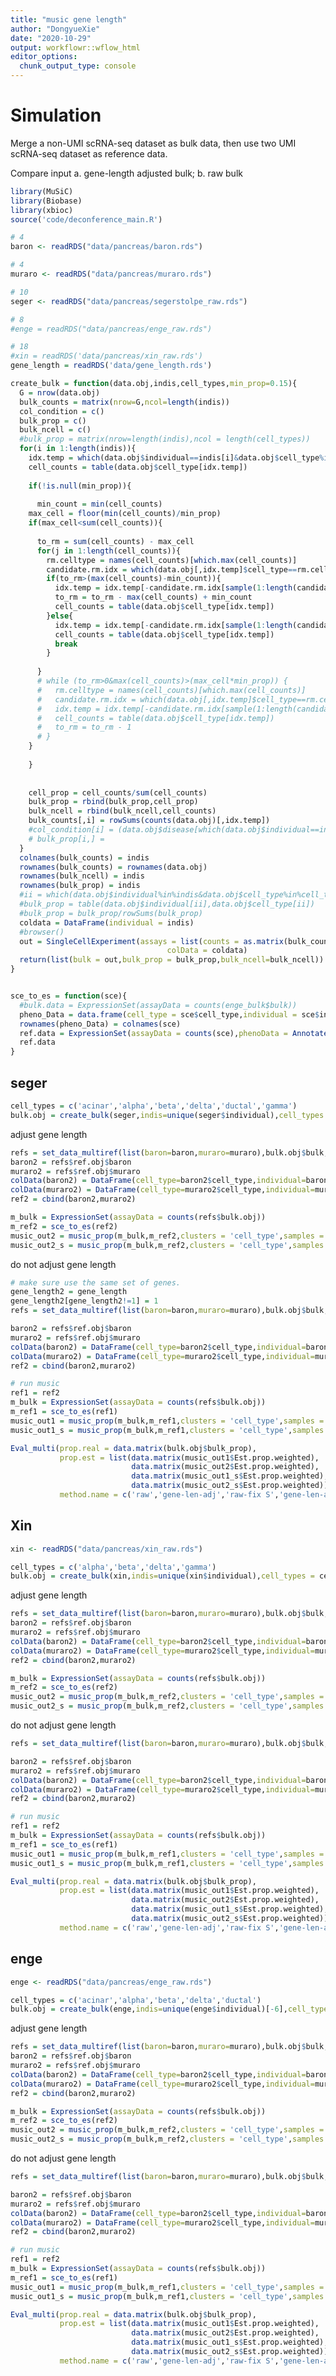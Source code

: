 ```yaml
---
title: "music gene length"
author: "DongyueXie"
date: "2020-10-29"
output: workflowr::wflow_html
editor_options:
  chunk_output_type: console
---
```


# Simulation

Merge a non-UMI scRNA-seq dataset as bulk data, then use two UMI scRNA-seq dataset as reference data. 

Compare input a. gene-length adjusted bulk; b. raw bulk

```r
library(MuSiC)
library(Biobase)
library(xbioc)
source('code/deconference_main.R')

# 4
baron <- readRDS("data/pancreas/baron.rds")

# 4
muraro <- readRDS("data/pancreas/muraro.rds")

# 10
seger <- readRDS("data/pancreas/segerstolpe_raw.rds")

# 8
#enge = readRDS("data/pancreas/enge_raw.rds")

# 18
#xin = readRDS('data/pancreas/xin_raw.rds')
gene_length = readRDS('data/gene_length.rds')
```



```r
create_bulk = function(data.obj,indis,cell_types,min_prop=0.15){
  G = nrow(data.obj)
  bulk_counts = matrix(nrow=G,ncol=length(indis))
  col_condition = c()
  bulk_prop = c()
  bulk_ncell = c()
  #bulk_prop = matrix(nrow=length(indis),ncol = length(cell_types))
  for(i in 1:length(indis)){
    idx.temp = which(data.obj$individual==indis[i]&data.obj$cell_type%in%cell_types)
    cell_counts = table(data.obj$cell_type[idx.temp])
    
    if(!is.null(min_prop)){
      
      min_count = min(cell_counts)
    max_cell = floor(min(cell_counts)/min_prop)
    if(max_cell<sum(cell_counts)){
      
      to_rm = sum(cell_counts) - max_cell
      for(j in 1:length(cell_counts)){
        rm.celltype = names(cell_counts)[which.max(cell_counts)]
        candidate.rm.idx = which(data.obj[,idx.temp]$cell_type==rm.celltype)
        if(to_rm>(max(cell_counts)-min_count)){
          idx.temp = idx.temp[-candidate.rm.idx[sample(1:length(candidate.rm.idx),max(cell_counts)-min_count)]]
          to_rm = to_rm - max(cell_counts) + min_count
          cell_counts = table(data.obj$cell_type[idx.temp])
        }else{
          idx.temp = idx.temp[-candidate.rm.idx[sample(1:length(candidate.rm.idx),to_rm)]]
          cell_counts = table(data.obj$cell_type[idx.temp])
          break
        }
        
      }
      # while (to_rm>0&max(cell_counts)>(max_cell*min_prop)) {
      #   rm.celltype = names(cell_counts)[which.max(cell_counts)]
      #   candidate.rm.idx = which(data.obj[,idx.temp]$cell_type==rm.celltype)
      #   idx.temp = idx.temp[-candidate.rm.idx[sample(1:length(candidate.rm.idx),1)]]
      #   cell_counts = table(data.obj$cell_type[idx.temp])
      #   to_rm = to_rm - 1
      # }
    }
    
    }
    
    
    cell_prop = cell_counts/sum(cell_counts)
    bulk_prop = rbind(bulk_prop,cell_prop)
    bulk_ncell = rbind(bulk_ncell,cell_counts)
    bulk_counts[,i] = rowSums(counts(data.obj)[,idx.temp])
    #col_condition[i] = (data.obj$disease[which(data.obj$individual==indis[i])])[1]
    # bulk_prop[i,] = 
  }
  colnames(bulk_counts) = indis
  rownames(bulk_counts) = rownames(data.obj)
  rownames(bulk_ncell) = indis
  rownames(bulk_prop) = indis
  #ii = which(data.obj$individual%in%indis&data.obj$cell_type%in%cell_types)
  #bulk_prop = table(data.obj$individual[ii],data.obj$cell_type[ii])
  #bulk_prop = bulk_prop/rowSums(bulk_prop)
  coldata = DataFrame(individual = indis)
  #browser()
  out = SingleCellExperiment(assays = list(counts = as.matrix(bulk_counts)),
                                   colData = coldata)
  return(list(bulk = out,bulk_prop = bulk_prop,bulk_ncell=bulk_ncell))
}


sce_to_es = function(sce){
  #bulk.data = ExpressionSet(assayData = counts(enge_bulk$bulk))
  pheno_Data = data.frame(cell_type = sce$cell_type,individual = sce$individual)
  rownames(pheno_Data) = colnames(sce)
  ref.data = ExpressionSet(assayData = counts(sce),phenoData = AnnotatedDataFrame(pheno_Data))
  ref.data
}
```

## seger

```r
cell_types = c('acinar','alpha','beta','delta','ductal','gamma')
bulk.obj = create_bulk(seger,indis=unique(seger$individual),cell_types = cell_types,min_prop = NULL)
```

adjust gene length

```r
refs = set_data_multiref(list(baron=baron,muraro=muraro),bulk.obj$bulk,gene_length = gene_length,protocols = c('UMI','UMI'),cell_types = cell_types)
baron2 = refs$ref.obj$baron
muraro2 = refs$ref.obj$muraro
colData(baron2) = DataFrame(cell_type=baron2$cell_type,individual=baron2$individual)
colData(muraro2) = DataFrame(cell_type=muraro2$cell_type,individual=muraro2$individual)
ref2 = cbind(baron2,muraro2)

m_bulk = ExpressionSet(assayData = counts(refs$bulk.obj))
m_ref2 = sce_to_es(ref2)
music_out2 = music_prop(m_bulk,m_ref2,clusters = 'cell_type',samples = 'individual')
music_out2_s = music_prop(m_bulk,m_ref2,clusters = 'cell_type',samples = 'individual',cell_size = data.frame(cell_types=cell_types,cell_size=rep(1,length(cell_types))))
```


do not adjust gene length

```r
# make sure use the same set of genes.
gene_length2 = gene_length
gene_length2[gene_length2!=1] = 1
refs = set_data_multiref(list(baron=baron,muraro=muraro),bulk.obj$bulk,gene_length = gene_length2,protocols = c('UMI','UMI'),cell_types = cell_types)
```

```r
baron2 = refs$ref.obj$baron
muraro2 = refs$ref.obj$muraro
colData(baron2) = DataFrame(cell_type=baron2$cell_type,individual=baron2$individual)
colData(muraro2) = DataFrame(cell_type=muraro2$cell_type,individual=muraro2$individual)
ref2 = cbind(baron2,muraro2)

# run music
ref1 = ref2
m_bulk = ExpressionSet(assayData = counts(refs$bulk.obj))
m_ref1 = sce_to_es(ref1)
music_out1 = music_prop(m_bulk,m_ref1,clusters = 'cell_type',samples = 'individual')
music_out1_s = music_prop(m_bulk,m_ref1,clusters = 'cell_type',samples = 'individual',cell_size = data.frame(cell_types=cell_types,cell_size=rep(1,length(cell_types))))
```


```r
Eval_multi(prop.real = data.matrix(bulk.obj$bulk_prop), 
           prop.est = list(data.matrix(music_out1$Est.prop.weighted), 
                           data.matrix(music_out2$Est.prop.weighted),
                           data.matrix(music_out1_s$Est.prop.weighted), 
                           data.matrix(music_out2_s$Est.prop.weighted)),
           method.name = c('raw','gene-len-adj','raw-fix S','gene-len-adj-fix S'))
```


## Xin

```r
xin <- readRDS("data/pancreas/xin_raw.rds")
```

```r
cell_types = c('alpha','beta','delta','gamma')
bulk.obj = create_bulk(xin,indis=unique(xin$individual),cell_types = cell_types,min_prop = NULL)
```

adjust gene length

```r
refs = set_data_multiref(list(baron=baron,muraro=muraro),bulk.obj$bulk,gene_length = gene_length,protocols = c('UMI','UMI'),cell_types = cell_types)
baron2 = refs$ref.obj$baron
muraro2 = refs$ref.obj$muraro
colData(baron2) = DataFrame(cell_type=baron2$cell_type,individual=baron2$individual)
colData(muraro2) = DataFrame(cell_type=muraro2$cell_type,individual=muraro2$individual)
ref2 = cbind(baron2,muraro2)

m_bulk = ExpressionSet(assayData = counts(refs$bulk.obj))
m_ref2 = sce_to_es(ref2)
music_out2 = music_prop(m_bulk,m_ref2,clusters = 'cell_type',samples = 'individual')
music_out2_s = music_prop(m_bulk,m_ref2,clusters = 'cell_type',samples = 'individual',cell_size = data.frame(cell_types=cell_types,cell_size=rep(1,length(cell_types))))
```


do not adjust gene length

```r
refs = set_data_multiref(list(baron=baron,muraro=muraro),bulk.obj$bulk,gene_length = gene_length2,protocols = c('UMI','UMI'),cell_types = cell_types)
```

```r
baron2 = refs$ref.obj$baron
muraro2 = refs$ref.obj$muraro
colData(baron2) = DataFrame(cell_type=baron2$cell_type,individual=baron2$individual)
colData(muraro2) = DataFrame(cell_type=muraro2$cell_type,individual=muraro2$individual)
ref2 = cbind(baron2,muraro2)

# run music
ref1 = ref2
m_bulk = ExpressionSet(assayData = counts(refs$bulk.obj))
m_ref1 = sce_to_es(ref1)
music_out1 = music_prop(m_bulk,m_ref1,clusters = 'cell_type',samples = 'individual')
music_out1_s = music_prop(m_bulk,m_ref1,clusters = 'cell_type',samples = 'individual',cell_size = data.frame(cell_types=cell_types,cell_size=rep(1,length(cell_types))))
```


```r
Eval_multi(prop.real = data.matrix(bulk.obj$bulk_prop), 
           prop.est = list(data.matrix(music_out1$Est.prop.weighted), 
                           data.matrix(music_out2$Est.prop.weighted),
                           data.matrix(music_out1_s$Est.prop.weighted), 
                           data.matrix(music_out2_s$Est.prop.weighted)),
           method.name = c('raw','gene-len-adj','raw-fix S','gene-len-adj-fix S'))
```

## enge


```r
enge <- readRDS("data/pancreas/enge_raw.rds")
```

```r
cell_types = c('acinar','alpha','beta','delta','ductal')
bulk.obj = create_bulk(enge,indis=unique(enge$individual)[-6],cell_types = cell_types,min_prop = NULL)
```

adjust gene length

```r
refs = set_data_multiref(list(baron=baron,muraro=muraro),bulk.obj$bulk,gene_length = gene_length,protocols = c('UMI','UMI'),cell_types = cell_types)
baron2 = refs$ref.obj$baron
muraro2 = refs$ref.obj$muraro
colData(baron2) = DataFrame(cell_type=baron2$cell_type,individual=baron2$individual)
colData(muraro2) = DataFrame(cell_type=muraro2$cell_type,individual=muraro2$individual)
ref2 = cbind(baron2,muraro2)

m_bulk = ExpressionSet(assayData = counts(refs$bulk.obj))
m_ref2 = sce_to_es(ref2)
music_out2 = music_prop(m_bulk,m_ref2,clusters = 'cell_type',samples = 'individual')
music_out2_s = music_prop(m_bulk,m_ref2,clusters = 'cell_type',samples = 'individual',cell_size = data.frame(cell_types=cell_types,cell_size=rep(1,length(cell_types))))
```


do not adjust gene length

```r
refs = set_data_multiref(list(baron=baron,muraro=muraro),bulk.obj$bulk,gene_length = gene_length2,protocols = c('UMI','UMI'),cell_types = cell_types)
```

```r
baron2 = refs$ref.obj$baron
muraro2 = refs$ref.obj$muraro
colData(baron2) = DataFrame(cell_type=baron2$cell_type,individual=baron2$individual)
colData(muraro2) = DataFrame(cell_type=muraro2$cell_type,individual=muraro2$individual)
ref2 = cbind(baron2,muraro2)

# run music
ref1 = ref2
m_bulk = ExpressionSet(assayData = counts(refs$bulk.obj))
m_ref1 = sce_to_es(ref1)
music_out1 = music_prop(m_bulk,m_ref1,clusters = 'cell_type',samples = 'individual')
music_out1_s = music_prop(m_bulk,m_ref1,clusters = 'cell_type',samples = 'individual',cell_size = data.frame(cell_types=cell_types,cell_size=rep(1,length(cell_types))))
```


```r
Eval_multi(prop.real = data.matrix(bulk.obj$bulk_prop), 
           prop.est = list(data.matrix(music_out1$Est.prop.weighted), 
                           data.matrix(music_out2$Est.prop.weighted),
                           data.matrix(music_out1_s$Est.prop.weighted), 
                           data.matrix(music_out2_s$Est.prop.weighted)),
           method.name = c('raw','gene-len-adj','raw-fix S','gene-len-adj-fix S'))
```

